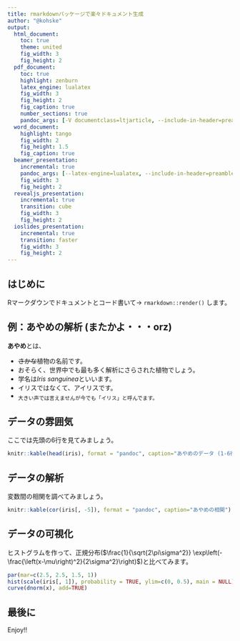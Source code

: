 ```yaml
---
title: rmarkdownパッケージで楽々ドキュメント生成
author: "@kohske"
output:
  html_document:
    toc: true
    theme: united
    fig_width: 3
    fig_height: 2
  pdf_document:
    toc: true
    highlight: zenburn
    latex_engine: lualatex
    fig_width: 3
    fig_height: 2
    fig_caption: true
    number_sections: true
    pandoc_args: [-V documentclass=ltjarticle, --include-in-header=preamble.tex]
  word_document:
    highlight: tango
    fig_width: 2
    fig_height: 1.5
    fig_caption: true  
  beamer_presentation:
    incremental: true
    pandoc_args: [--latex-engine=lualatex, --include-in-header=preamble.tex]
    fig_width: 3
    fig_height: 2
  revealjs_presentation:
    incremental: true
    transition: cube
    fig_width: 3
    fig_height: 2
  ioslides_presentation:
    incremental: true
    transition: faster
    fig_width: 3
    fig_height: 2
---
```


## はじめに

Rマークダウンでドキュメントとコード書いて→ `rmarkdown::render()` します。

## 例：あやめの解析 (またかよ・・・orz)

**あやめ**とは、

- ~~さかな~~植物の名前です。
- おそらく、世界中でも最も多く解析にさらされた植物でしょう。
- 学名は*Iris sanguinea*といいます。
- イリスではなくて、アイリスです。
- ~大きい声では言えませんが今でも「イリス」と呼んでます。~

## データの雰囲気

ここでは先頭の6行を見てみましょう。

```r
knitr::kable(head(iris), format = "pandoc", caption="あやめのデータ (1-6行)")
```

## データの解析

変数間の相関を調べてみましょう。

```r
knitr::kable(cor(iris[, -5]), format = "pandoc", caption="あやめの相関")
```

## データの可視化

ヒストグラムを作って、正規分布($\frac{1}{\sqrt{2\pi\sigma^2}} \exp\left(-\frac{\left(x-\mu\right)^2}{2\sigma^2}\right)$)と比べてみます。

```r
par(mar=c(2.5, 2.5, 1.5, 1))
hist(scale(iris[, 1]), probability = TRUE, ylim=c(0, 0.5), main = NULL)
curve(dnorm(x), add=TRUE)
```

## 最後に

Enjoy!!